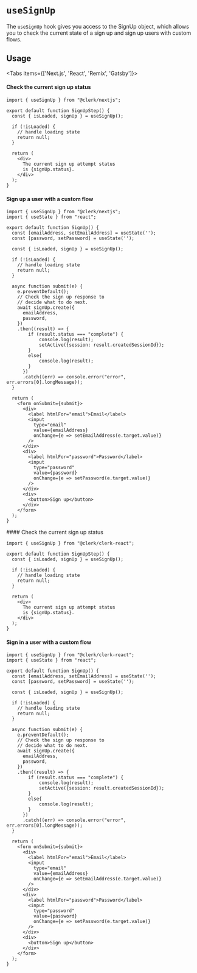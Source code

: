 
# `useSignUp`

The `useSignUp` hook gives you access to the SignUp object, which allows you to check the current state of a sign up and sign up users with custom flows. 


## Usage
<Tabs items={['Next.js', 'React', 'Remix', 'Gatsby']}>
<Tab>
#### Check the current sign up status

```tsx copy filename="pages/sign-up.tsx"
import { useSignUp } from "@clerk/nextjs";

export default function SignUpStep() {
  const { isLoaded, signUp } = useSignUp();

  if (!isLoaded) {
    // handle loading state
    return null;
  }
  
  return (
    <div>
      The current sign up attempt status 
      is {signUp.status}.
    </div>
  );
}
```

#### Sign up a user with a custom flow

```tsx copy filename="pages/signup.tsx"
import { useSignUp } from "@clerk/nextjs";
import { useState } from "react";

export default function SignUp() {
  const [emailAddress, setEmailAddress] = useState('');
  const [password, setPassword] = useState('');
  
  const { isLoaded, signUp } = useSignUp();
  
  if (!isLoaded) {
    // handle loading state
    return null;
  }
  
  async function submit(e) {
    e.preventDefault();
    // Check the sign up response to 
    // decide what to do next.
    await signUp.create({
      emailAddress,
      password,
    })
    .then((result) => {
        if (result.status === "complete") {
            console.log(result);
            setActive({session: result.createdSessionId});
        }
        else{
            console.log(result);
        }
      })
      .catch((err) => console.error("error", err.errors[0].longMessage));
  }
  
  return (
    <form onSubmit={submit}>
      <div>
        <label htmlFor="email">Email</label>
        <input 
          type="email" 
          value={emailAddress} 
          onChange={e => setEmailAddress(e.target.value)} 
        />
      </div>
      <div>
        <label htmlFor="password">Password</label>
        <input
          type="password"
          value={password}
          onChange={e => setPassword(e.target.value)}
        />
      </div>
      <div>
        <button>Sign up</button>
      </div>
    </form>
  );
}
```
</Tab>
<Tab>
#### Check the current sign up status

```tsx copy filename="sign-up-step.tsx"
import { useSignUp } from "@clerk/clerk-react";

export default function SignUpStep() {
  const { isLoaded, signUp } = useSignUp();

  if (!isLoaded) {
    // handle loading state
    return null;
  }
  
  return (
    <div>
      The current sign up attempt status 
      is {signUp.status}.
    </div>
  );
}
```

#### Sign in a user with a custom flow

```tsx copy filename="signup.tsx"
import { useSignUp } from "@clerk/clerk-react";
import { useState } from "react";

export default function SignUp() {
  const [emailAddress, setEmailAddress] = useState('');
  const [password, setPassword] = useState('');
  
  const { isLoaded, signUp } = useSignUp();
  
  if (!isLoaded) {
    // handle loading state
    return null;
  }
  
  async function submit(e) {
    e.preventDefault();
    // Check the sign up response to 
    // decide what to do next.
    await signUp.create({
      emailAddress,
      password,
    })
    .then((result) => {
        if (result.status === "complete") {
            console.log(result);
            setActive({session: result.createdSessionId});
        }
        else{
            console.log(result);
        }
      })
      .catch((err) => console.error("error", err.errors[0].longMessage));
  }
  
  return (
    <form onSubmit={submit}>
      <div>
        <label htmlFor="email">Email</label>
        <input 
          type="email" 
          value={emailAddress} 
          onChange={e => setEmailAddress(e.target.value)} 
        />
      </div>
      <div>
        <label htmlFor="password">Password</label>
        <input
          type="password"
          value={password}
          onChange={e => setPassword(e.target.value)}
        />
      </div>
      <div>
        <button>Sign up</button>
      </div>
    </form>
  );
}
```
</Tab>
</Tabs>
<Tables headings={["Variables", "Description"]} rows={[
    {
      cells: ["isLoaded", "A boolean that until Clerk loads and initializes, will be set to false. Once Clerk loads, isLoaded will be set to true"]
    },
    {
      cells: ["setActive", "A function that sets the active session, is most cases this should be used over setSession()"]
    },
    {
      cells: ["setSession", "A function that sets the active session, this should"]
    },
    {
      cells: ["signUp", "An object that contains the current sign up attempt status and methods to create a new sign up attempt."]
    },
  ]} />
